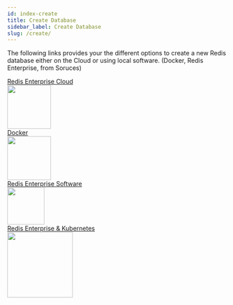```yaml
---
id: index-create
title: Create Database
sidebar_label: Create Database
slug: /create/
---
```



The following links provides your the different options to create a new Redis database either on the Cloud or using local software. (Docker, Redis Enterprise, from Soruces)

<div className="row text--center">
<div className=" col text--center " >
<div className="ri-container text--center">
<div className="ri-description-short text--center ">
    <div className="ri-icon"><span className="fe fe-zap" /></div>
    <div className="ri-detail text--center ">
        <div className="ri-title text--center "><a  href={useBaseUrl('docs/create/cloud')}>Redis Enterprise Cloud</a></div>
        <div className="ri-description text--center">
        <a  href={useBaseUrl('docs/create/cloud')}>
            <img src={useBaseUrl('/img/logos/cloud.png')} width="100"/>
        </a>
        </div>
    </div>
</div>
</div>
</div>

<div className=" col text--center" >
<div className="ri-container">
<div className="ri-description-short ">
    <div className="ri-icon"><span className="fe fe-zap" /></div>
    <div className="ri-detail ">
        <div className="ri-title"><a  href={useBaseUrl('docs/create/cloud')}>Docker</a></div>
        <div className="ri-description text--center">
        <a  href={useBaseUrl('docs/create/cloud')}>
            <img src={useBaseUrl('/img/logos/docker.png')} width="100"/>
        </a>
        </div>
    </div>
</div>
</div>
</div>
</div>

<div className="row text--center">

<div className=" col " >
<div className="ri-container">
<div className="ri-description-short ">
    <div className="ri-icon"><span className="fe fe-zap" /></div>
    <div className="ri-detail">
        <div className="ri-title"><a  href={useBaseUrl('docs/create/resoftware')}>Redis Enterprise Software</a></div>
        <div className="ri-description text--center ">
        <a  href={useBaseUrl('docs/create/resoftware')}>
        <img src={useBaseUrl('/img/logos/resoftware.png')} width="85" />
        </a>
        </div>
    </div>
</div>
</div>
</div>

<div className=" col " >
<div className="ri-container">
<div className="ri-description-short ">
    <div className="ri-icon"><span className="fe fe-zap" /></div>
    <div className="ri-detail">
        <div className="ri-title"><a  href="https://docs.redislabs.com/latest/platforms/">Redis Enterprise & Kubernetes</a></div>
        <div className="ri-description text--center ">
        <a  href="https://docs.redislabs.com/latest/platforms/">
        <img src={useBaseUrl('/img/logos/kubernetes.png')} width="150" />
        </a>
        </div>
    </div>
</div>
</div>
</div>

</div>






